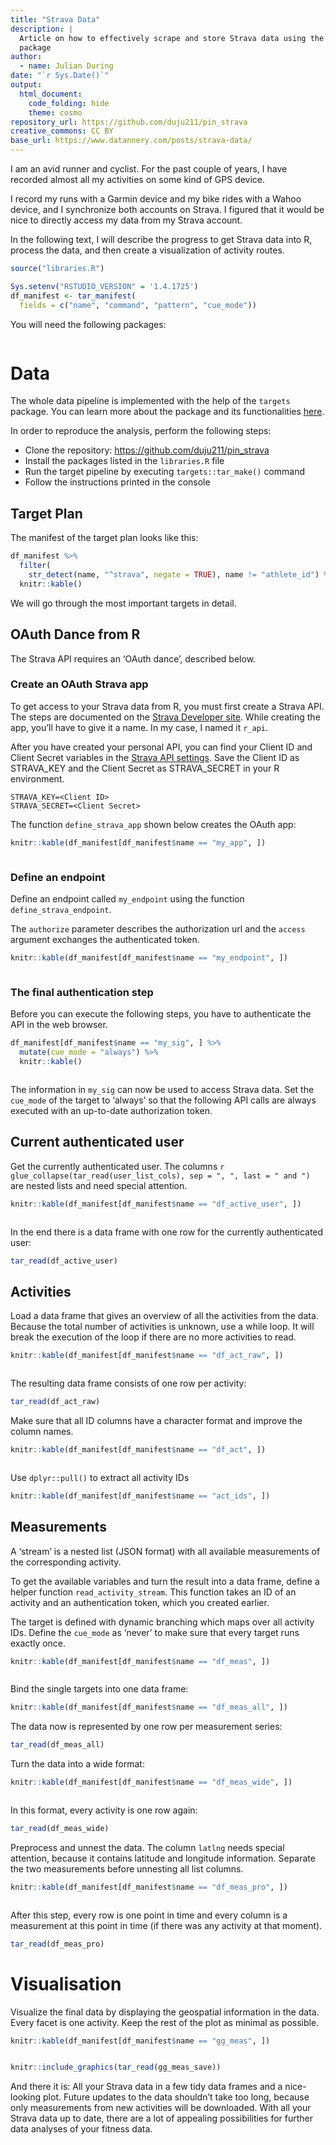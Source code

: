 ```yaml
---
title: "Strava Data"
description: |
  Article on how to effectively scrape and store Strava data using the `targets`
  package
author:
  - name: Julian During
date: "`r Sys.Date()`"
output:
  html_document:
    code_folding: hide
    theme: cosmo
repository_url: https://github.com/duju211/pin_strava
creative_commons: CC BY
base_url: https://www.datannery.com/posts/strava-data/
---
```


I am an avid runner and cyclist. For the past couple of years,
I have recorded almost all my activities on some kind of GPS device.

I record my runs with a Garmin device and my bike rides with a Wahoo device,
and I synchronize both accounts on Strava.
I figured that it would be nice to directly access my data from my Strava
account.

In the following text, I will describe the progress to get Strava data into R,
process the data, and then create a visualization of activity routes.

```r
source("libraries.R")

Sys.setenv("RSTUDIO_VERSION" = '1.4.1725')
df_manifest <- tar_manifest(
  fields = c("name", "command", "pattern", "cue_mode"))
```

You will need the following packages:

```r
```

# Data {.tabset}

The whole data pipeline is implemented with the help of the `targets` package.
You can learn more about the package and its functionalities
[here](https://docs.ropensci.org/targets/).

In order to reproduce the analysis, perform the following steps:

* Clone the repository: [https://github.com/duju211/pin_strava](https://github.com/duju211/pin_strava)
* Install the packages listed in the `libraries.R` file
* Run the target pipeline by executing `targets::tar_make()` command
* Follow the instructions printed in the console

## Target Plan

The manifest of the target plan looks like this:

```r
df_manifest %>%
  filter(
    str_detect(name, "^strava", negate = TRUE), name != "athlete_id") %>%
  knitr::kable()
```

We will go through the most important targets in detail.

## OAuth Dance from R

The Strava API requires an ‘OAuth dance’, described below.

### Create an OAuth Strava app

To get access to your Strava data from R, you must first create a Strava API.
The steps are documented on the
[Strava Developer site](https://developers.strava.com/docs/getting-started/).
While creating the app, you’ll have to give it a name. In my case,
I named it `r_api`.

After you have created your personal API, you can find your Client ID and
Client Secret variables in the
[Strava API settings](https://www.strava.com/settings/api).
Save the Client ID as STRAVA_KEY and the Client Secret as STRAVA_SECRET
in your R environment.

```
STRAVA_KEY=<Client ID>
STRAVA_SECRET=<Client Secret>
```

The function `define_strava_app` shown below creates the OAuth app:

```r
knitr::kable(df_manifest[df_manifest$name == "my_app", ])
```

```r
```

### Define an endpoint

Define an endpoint called `my_endpoint` using the function
`define_strava_endpoint`.

The `authorize` parameter describes the authorization url and the `access`
argument exchanges the authenticated token.

```r
knitr::kable(df_manifest[df_manifest$name == "my_endpoint", ])
```

```r
```

### The final authentication step

Before you can execute the following steps,
you have to authenticate the API in the web browser.

```r
df_manifest[df_manifest$name == "my_sig", ] %>%
  mutate(cue_mode = "always") %>%
  knitr::kable()
```

```r
```

The information in `my_sig` can now be used to access Strava data.
Set the `cue_mode` of the target to ‘always’ so that the following API calls
are always executed with an up-to-date authorization token.

## Current authenticated user

Get the currently authenticated user.
The columns
`r glue_collapse(tar_read(user_list_cols), sep = ", ", last = " and ")` are
nested lists and need special attention.

```r
knitr::kable(df_manifest[df_manifest$name == "df_active_user", ])
```

```r
```

In the end there is a data frame with one row for the currently authenticated
user:

```r
tar_read(df_active_user)
```


## Activities

Load a data frame that gives an overview of all the activities from the data.
Because the total number of activities is unknown, use a while loop.
It will break the execution of the loop if there are no more activities to read.

```r
knitr::kable(df_manifest[df_manifest$name == "df_act_raw", ])
```

```r
```

The resulting data frame consists of one row per activity:

```r
tar_read(df_act_raw)
```

Make sure that all ID columns have a character format and improve the column
names.

```r
knitr::kable(df_manifest[df_manifest$name == "df_act", ])
```

```r
```

Use `dplyr::pull()` to extract all activity IDs

```r
knitr::kable(df_manifest[df_manifest$name == "act_ids", ])
```

## Measurements

A ‘stream’ is a nested list (JSON format) with all available measurements of
the corresponding activity.

To get the available variables and turn the result into a data frame,
define a helper function `read_activity_stream`.
This function takes an ID of an activity and an authentication token,
which you created earlier.

The target is defined with dynamic branching which maps over all activity IDs.
Define the `cue_mode` as 'never' to make sure that every target runs exactly
once.

```r
knitr::kable(df_manifest[df_manifest$name == "df_meas", ])
```

```r
```

Bind the single targets into one data frame:

```r
knitr::kable(df_manifest[df_manifest$name == "df_meas_all", ])
```

The data now is represented by one row per measurement series:

```r
tar_read(df_meas_all)
```

Turn the data into a wide format:

```r
knitr::kable(df_manifest[df_manifest$name == "df_meas_wide", ])
```

```r
```

In this format, every activity is one row again:

```r
tar_read(df_meas_wide)
```

Preprocess and unnest the data.
The column `latlng` needs special attention,
because it contains latitude and longitude information.
Separate the two measurements before unnesting all list columns.

```r
knitr::kable(df_manifest[df_manifest$name == "df_meas_pro", ])
```

```r
```

After this step, every row is one point in time and every column is a
measurement at this point in time (if there was any activity at that moment).

```r
tar_read(df_meas_pro)
```

# Visualisation

Visualize the final data by displaying the geospatial information in the data.
Every facet is one activity. Keep the rest of the plot as minimal as possible.

```r
knitr::kable(df_manifest[df_manifest$name == "gg_meas", ])
```

```r
```

```r
knitr::include_graphics(tar_read(gg_meas_save))
```

And there it is:
All your Strava data in a few tidy data frames and a nice-looking plot.
Future updates to the data shouldn’t take too long, because only measurements
from new activities will be downloaded. With all your Strava data up to date,
there are a lot of appealing possibilities for further data analyses of your
fitness data.
